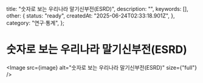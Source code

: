 
  title: "숫자로 보는 우리나라 말기신부전(ESRD)",
  description: "",
  keywords: [],
  other: {
    status: "ready",
    createdAt: "2025-06-24T02:33:18.901Z",
  },
  category: "연구·통계",
};

# 숫자로 보는 우리나라 말기신부전(ESRD)

<Image src={image} alt="숫자로 보는 우리나라 말기신부전(ESRD)" size={"full"} />
